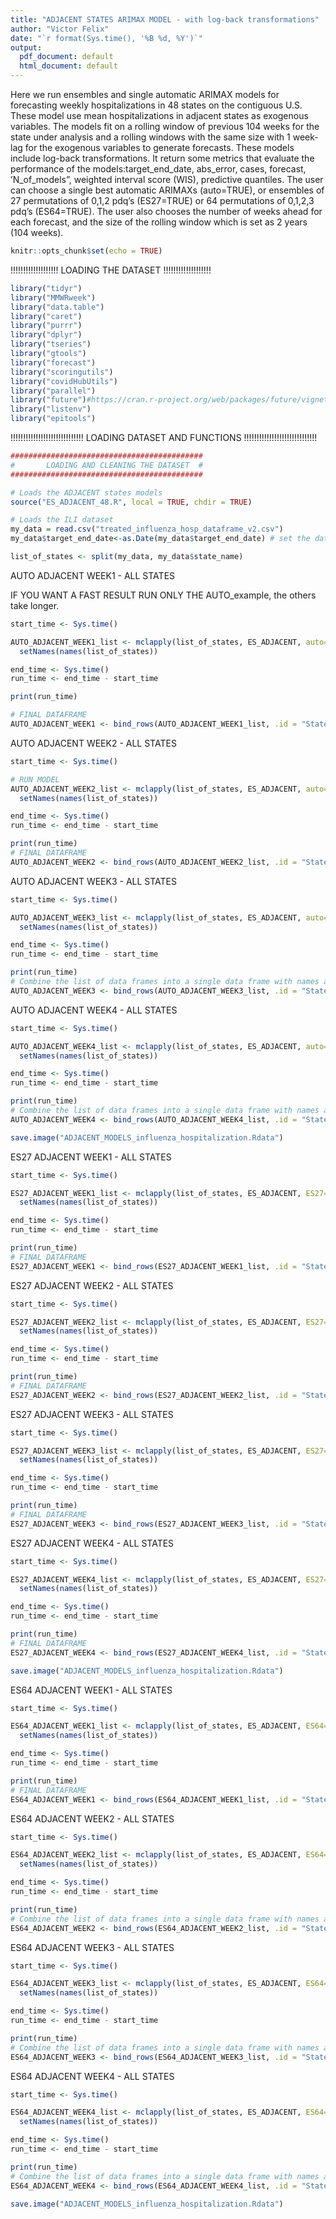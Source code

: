 ```yaml
---
title: "ADJACENT STATES ARIMAX MODEL - with log-back transformations"
author: "Victor Felix"
date: "`r format(Sys.time(), '%B %d, %Y')`"
output:
  pdf_document: default
  html_document: default
---
```


Here we run ensembles and single automatic ARIMAX models for forecasting weekly hospitalizations in 48 states on the contiguous U.S. These model use mean hospitalizations in adjacent states as exogenous variables. The models fit on a rolling window of previous 104 weeks for the state under analysis and a rolling windows with the same size with 1 week-lag for the exogenous variables to generate forecasts. These models include log-back transformations. It return some metrics that evaluate the performance of the models:target_end_date, abs_error, cases, forecast, 'N_of_models", weighted interval score (WIS), predictive quantiles. The user can choose a  single best automatic ARIMAXs (auto=TRUE), or ensembles of 27 permutations of 0,1,2 pdq's (ES27=TRUE) or 64 permutations of 0,1,2,3 pdq's (ES64=TRUE). The user also chooses the number of weeks ahead for each forecast, and the size of the rolling window which is set as 2 years (104 weeks).

```r
knitr::opts_chunk$set(echo = TRUE)
```
!!!!!!!!!!!!!!!!!!!
LOADING THE DATASET
!!!!!!!!!!!!!!!!!!!
```r
library("tidyr")
library("MMWRweek")
library("data.table")
library("caret")
library("purrr")
library("dplyr")
library("tseries")
library("gtools")
library("forecast")
library("scoringutils")
library("covidHubUtils")
library("parallel")
library("future")#https://cran.r-project.org/web/packages/future/vignettes/future-4-issues.html
library("listenv")
library("epitools")
```
!!!!!!!!!!!!!!!!!!!!!!!!!!!!!
LOADING DATASET AND FUNCTIONS 
!!!!!!!!!!!!!!!!!!!!!!!!!!!!!

```r
###########################################
#       LOADING AND CLEANING THE DATASET  #        
###########################################

# Loads the ADJACENT states models
source("ES_ADJACENT_48.R", local = TRUE, chdir = TRUE)

# Loads the ILI dataset
my_data = read.csv("treated_influenza_hosp_dataframe_v2.csv")
my_data$target_end_date<-as.Date(my_data$target_end_date) # set the dates as dates

list_of_states <- split(my_data, my_data$state_name)
```

AUTO ADJACENT WEEK1 - ALL STATES

IF YOU WANT A FAST RESULT RUN ONLY THE AUTO_example, the others take longer.

```r

start_time <- Sys.time()

AUTO_ADJACENT_WEEK1_list <- mclapply(list_of_states, ES_ADJACENT, auto=TRUE, n_weeks_ahead=1,list_of_states=list_of_states,week_lag=1, mc.cores=2)%>%
  setNames(names(list_of_states))

end_time <- Sys.time()
run_time <- end_time - start_time

print(run_time)

# FINAL DATAFRAME
AUTO_ADJACENT_WEEK1 <- bind_rows(AUTO_ADJACENT_WEEK1_list, .id = "State")

```

AUTO ADJACENT WEEK2 - ALL STATES

```r
start_time <- Sys.time()

# RUN MODEL 
AUTO_ADJACENT_WEEK2_list <- mclapply(list_of_states, ES_ADJACENT, auto=TRUE, n_weeks_ahead=2,list_of_states=list_of_states,week_lag=1, mc.cores=2)%>%
  setNames(names(list_of_states))

end_time <- Sys.time()
run_time <- end_time - start_time

print(run_time)
# FINAL DATAFRAME
AUTO_ADJACENT_WEEK2 <- bind_rows(AUTO_ADJACENT_WEEK2_list, .id = "State")
```

AUTO ADJACENT WEEK3 - ALL STATES

```r
start_time <- Sys.time()

AUTO_ADJACENT_WEEK3_list <- mclapply(list_of_states, ES_ADJACENT, auto=TRUE, n_weeks_ahead=3,list_of_states=list_of_states,week_lag=1, mc.cores=2)%>%
  setNames(names(list_of_states))

end_time <- Sys.time()
run_time <- end_time - start_time

print(run_time)
# Combine the list of data frames into a single data frame with names as a column
AUTO_ADJACENT_WEEK3 <- bind_rows(AUTO_ADJACENT_WEEK3_list, .id = "State")
```

AUTO ADJACENT WEEK4 - ALL STATES

```r
start_time <- Sys.time()

AUTO_ADJACENT_WEEK4_list <- mclapply(list_of_states, ES_ADJACENT, auto=TRUE, n_weeks_ahead=4,list_of_states=list_of_states,week_lag=1, mc.cores=2)%>%
  setNames(names(list_of_states))

end_time <- Sys.time()
run_time <- end_time - start_time

print(run_time)
# Combine the list of data frames into a single data frame with names as a column
AUTO_ADJACENT_WEEK4 <- bind_rows(AUTO_ADJACENT_WEEK4_list, .id = "State")
```

```r
save.image("ADJACENT_MODELS_influenza_hospitalization.Rdata")
```

ES27 ADJACENT WEEK1 - ALL STATES

```r
start_time <- Sys.time()

ES27_ADJACENT_WEEK1_list <- mclapply(list_of_states, ES_ADJACENT, ES27=TRUE, n_weeks_ahead=1,list_of_states=list_of_states,week_lag=1, mc.cores=2)%>%
  setNames(names(list_of_states))

end_time <- Sys.time()
run_time <- end_time - start_time

print(run_time)
# FINAL DATAFRAME
ES27_ADJACENT_WEEK1 <- bind_rows(ES27_ADJACENT_WEEK1_list, .id = "State")
```

ES27 ADJACENT WEEK2 - ALL STATES

```r
start_time <- Sys.time()

ES27_ADJACENT_WEEK2_list <- mclapply(list_of_states, ES_ADJACENT, ES27=TRUE, n_weeks_ahead=2,list_of_states=list_of_states,week_lag=1, mc.cores=2)%>%
  setNames(names(list_of_states))

end_time <- Sys.time()
run_time <- end_time - start_time

print(run_time)
# FINAL DATAFRAME
ES27_ADJACENT_WEEK2 <- bind_rows(ES27_ADJACENT_WEEK2_list, .id = "State")
```

ES27 ADJACENT WEEK3 - ALL STATES

```r
start_time <- Sys.time()

ES27_ADJACENT_WEEK3_list <- mclapply(list_of_states, ES_ADJACENT, ES27=TRUE, n_weeks_ahead=3,list_of_states=list_of_states,week_lag=1, mc.cores=2)%>%
  setNames(names(list_of_states))

end_time <- Sys.time()
run_time <- end_time - start_time

print(run_time)
# FINAL DATAFRAME
ES27_ADJACENT_WEEK3 <- bind_rows(ES27_ADJACENT_WEEK3_list, .id = "State")
```

ES27 ADJACENT WEEK4 - ALL STATES

```r
start_time <- Sys.time()

ES27_ADJACENT_WEEK4_list <- mclapply(list_of_states, ES_ADJACENT, ES27=TRUE, n_weeks_ahead=4,list_of_states=list_of_states,week_lag=1, mc.cores=2)%>%
  setNames(names(list_of_states))

end_time <- Sys.time()
run_time <- end_time - start_time

print(run_time)
# FINAL DATAFRAME
ES27_ADJACENT_WEEK4 <- bind_rows(ES27_ADJACENT_WEEK4_list, .id = "State")
```

```r
save.image("ADJACENT_MODELS_influenza_hospitalization.Rdata")
```

ES64 ADJACENT WEEK1 - ALL STATES

```r
start_time <- Sys.time()

ES64_ADJACENT_WEEK1_list <- mclapply(list_of_states, ES_ADJACENT, ES64=TRUE, n_weeks_ahead=1,list_of_states=list_of_states, mc.cores=2,week_lag=1)%>%
  setNames(names(list_of_states))

end_time <- Sys.time()
run_time <- end_time - start_time

print(run_time)
# FINAL DATAFRAME
ES64_ADJACENT_WEEK1 <- bind_rows(ES64_ADJACENT_WEEK1_list, .id = "State")
```

ES64 ADJACENT WEEK2 - ALL STATES

```r
start_time <- Sys.time()

ES64_ADJACENT_WEEK2_list <- mclapply(list_of_states, ES_ADJACENT, ES64=TRUE, n_weeks_ahead=2,list_of_states=list_of_states, mc.cores=2,week_lag=1)%>%
  setNames(names(list_of_states))

end_time <- Sys.time()
run_time <- end_time - start_time

print(run_time)
# Combine the list of data frames into a single data frame with names as a column
ES64_ADJACENT_WEEK2 <- bind_rows(ES64_ADJACENT_WEEK2_list, .id = "State")

```

ES64 ADJACENT WEEK3 - ALL STATES

```r
start_time <- Sys.time()

ES64_ADJACENT_WEEK3_list <- mclapply(list_of_states, ES_ADJACENT, ES64=TRUE, n_weeks_ahead=3,list_of_states=list_of_states, mc.cores=2,week_lag=1)%>%
  setNames(names(list_of_states))

end_time <- Sys.time()
run_time <- end_time - start_time

print(run_time)
# Combine the list of data frames into a single data frame with names as a column
ES64_ADJACENT_WEEK3 <- bind_rows(ES64_ADJACENT_WEEK3_list, .id = "State")

```

ES64 ADJACENT WEEK4 - ALL STATES

```r
start_time <- Sys.time()

ES64_ADJACENT_WEEK4_list <- mclapply(list_of_states, ES_ADJACENT, ES64=TRUE, n_weeks_ahead=4,list_of_states=list_of_states, mc.cores=2,week_lag=1)%>%
  setNames(names(list_of_states))

end_time <- Sys.time()
run_time <- end_time - start_time

print(run_time)
# Combine the list of data frames into a single data frame with names as a column
ES64_ADJACENT_WEEK4 <- bind_rows(ES64_ADJACENT_WEEK4_list, .id = "State")

```

```r
save.image("ADJACENT_MODELS_influenza_hospitalization.Rdata")
```
